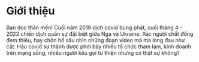

# Giới thiệu

Bạn đọc thân mến! Cuối năm 2019 dịch covid bùng phát, cuối tháng 4 - 2022 chiến dịch quân sự đặt biệt giữa Nga và Ukraine. Xác người chất đống đem thiêu, hay chôn hố sâu nhìn những đoạn video mà mà lòng đau như cắt. 
Hậu covid sự thành được phơi bày nhiều tổ chức tham lam, kinh doanh trên mạng sống, nhiều người kêu gọi từ thiện nhưng có thật sự không?